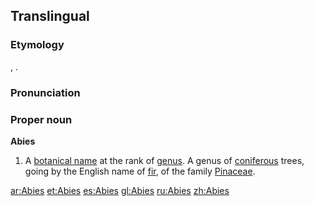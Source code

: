 {{wikipedia}}
{{also|abies}}
==Translingual==

===Etymology===
{{borrowed}} {{etyl|NL.}}, {{borrowing|la|abies||silver fir}}.

===Pronunciation===
{{a|US}} {{IPA|/ˈeɪ.bi.ˌiz/|/ˈæ.bi.ˌiz/|lang=mul}}

===Proper noun===
'''Abies'''

# {{botany}} A [[botanical name]] at the rank of [[genus]]. A genus of [[coniferous]] trees, going by the English name of [[fir]], of the family [[Pinaceae]].

[[ar:Abies]]
[[et:Abies]]
[[es:Abies]]
[[gl:Abies]]
[[ru:Abies]]
[[zh:Abies]]